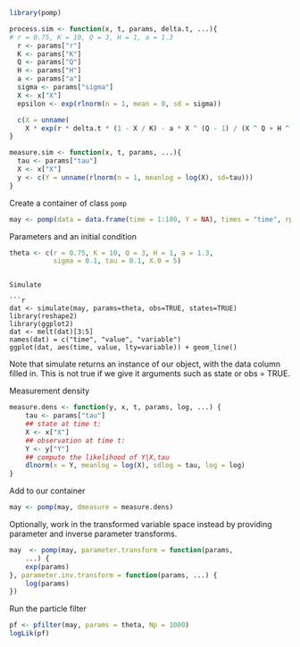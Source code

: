 

```r
library(pomp)
```


```r
process.sim <- function(x, t, params, delta.t, ...){
# r = 0.75, K = 10, Q = 3, H = 1, a = 1.3 
  r <- params["r"]
  K <- params["K"]
  Q <- params["Q"]
  H <- params["H"]
  a <- params["a"]
  sigma <- params["sigma"]
  X <- x["X"]
  epsilon <- exp(rlnorm(n = 1, mean = 0, sd = sigma))  

  c(X = unname(
    X * exp(r * delta.t * (1 - X / K) - a * X ^ (Q - 1) / (X ^ Q + H ^ Q)) * epsilon)) 
}
```

```r
measure.sim <- function(x, t, params, ...){
  tau <- params["tau"]
  X <- x["X"]
  y <- c(Y = unname(rlnorm(n = 1, meanlog = log(X), sd=tau)))
}
```

Create a container of class `pomp`

```r
may <- pomp(data = data.frame(time = 1:100, Y = NA), times = "time", rprocess = discrete.time.sim(step.fun = process.sim, delta.t = 1), rmeasure = measure.sim, t0 = 0)
```


Parameters and an initial condition





```r
theta <- c(r = 0.75, K = 10, Q = 3, H = 1, a = 1.3, 
           sigma = 0.1, tau = 0.1, X.0 = 5) 
```
```

Simulate

```r
dat <- simulate(may, params=theta, obs=TRUE, states=TRUE)
library(reshape2)
library(ggplot2)
dat <- melt(dat)[3:5]
names(dat) = c("time", "value", "variable")
ggplot(dat, aes(time, value, lty=variable)) + geom_line()
```

Note that simulate returns an instance of our object, with the data column filled in.  This is not true if we give it arguments such as state or obs = TRUE.  

Measurement density

```r
measure.dens <- function(y, x, t, params, log, ...) {
    tau <- params["tau"]
    ## state at time t:
    X <- x["X"]
    ## observation at time t:
    Y <- y["Y"]
    ## compute the likelihood of Y|X,tau
    dlnorm(x = Y, meanlog = log(X), sdlog = tau, log = log)
}
```

Add to our container

```r
may <- pomp(may, dmeasure = measure.dens)
```




Optionally, work in the transformed variable space instead by providing parameter and inverse parameter transforms.  

```r
may  <- pomp(may, parameter.transform = function(params, 
    ...) {
    exp(params)
}, parameter.inv.transform = function(params, ...) {
    log(params)
})
```

Run the particle filter

```r
pf <- pfilter(may, params = theta, Np = 1000)
logLik(pf)
```



```r

```




